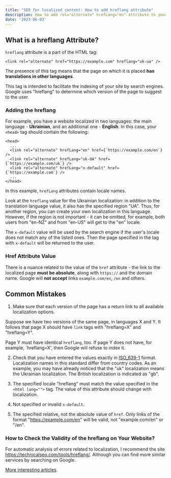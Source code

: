 ```yaml
---
title: "SEO for localized content: How to add hreflang attribute"
description: How to add rel="alternate" hrefLang="en" attribute to your website. Common problems and their solutions. Hreflang for SEO.
date: '2023-06-03'
---
```


## What is a hreflang Attribute?

`hreflang` attribute is a part of the HTML tag:

```
<link rel="alternate" href="https://example.com" hreflang="uk-ua" />
```

The presence of this tag means that the page on which it is placed **has translations in other languages**.

This tag is intended to facilitate the indexing of your site by search engines. Google uses "hreflang" to determine which version of the page to suggest to the user.

### Adding the hreflang

For example, you have a website localized in two languages: the main language - **Ukrainian**, and an additional one - **English**. In this case, your `<head>` tag should contain the following:

```
<head>
  ...
  <link rel="alternate" hrefLang="en" href={`https://example.com/en`} />
  <link rel="alternate" hrefLang="uk-UA" href={`https://example.com/uk`} />
  <link rel="alternate" hrefLang="x-default" href={`https://example.com`} />
  ...
</head>
```

In this example, `hrefLang` attributes contain locale names.

Look at the `hreflang` value for the Ukrainian localization: in addition to the translation language value, it also has the specified region "UA". Thus, for another region, you can create your own localization in this language. However, if the region is not important - it can be omitted, for example, both users from "en-NZ" and from "en-US" will get to the "en" locale.

The `x-default` value will be used by the search engine if the user's locale does not match any of the listed ones. Then the page specified in the tag with `x-default` will be returned to the user.

### Href Attribute Value

There is a nuance related to the value of the `href` attribute - the link to the localized page **must be absolute**, along with `https://` and the domain name. Google will **not accept** links `example.com/en`, `/en` and others.

## Common Mistakes

1. Make sure that each version of the page has a return link to all available localization options.

Suppose we have two versions of the same page, in languages X and Y. It follows that page X should have `link` tags with "hreflang=X" and "hreflang=Y".

Page Y must have identical `hreflang`, too. If page Y does not have, for example, `hreflang=X', then Google will refuse to index it.

2. Check that you have entered the values exactly in [ISO_639-1](https://en.wikipedia.org/wiki/List_of_ISO_639-1_codes) format. Localization names in this standard differ from country codes. As an example, you may have already noticed that the "uk" localization means the Ukrainian localization. The British localization is indicated as "gb".

3. The specified locale "hreflang" must match the value specified in the `<html lang="">` tag. The value of this attribute should change with localization.

4. Not specified or invalid `x-default`.

5. The specified relative, not the absolute value of `href`. Only links of the format "https://example.com/en" will be valid, not "example.com/en" or "/en".

### How to Check the Validity of the hreflang on Your Website?

For automatic analysis of errors related to localization, I recommend the site https://technicalseo.com/tools/hreflang/. Although you can find more similar services by searching on Google.

[More interesting articles](/).